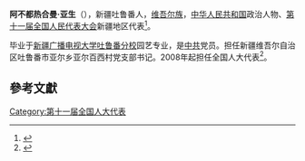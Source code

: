 '''阿不都热合曼·亚生'''（{{bd|1957年||}}），新疆吐鲁番人，[[维吾尔族|维吾尔族]]，[[中华人民共和国|中华人民共和国]]政治人物、[[第十一届全国人民代表大会|第十一届全国人民代表大会]]新疆地区代表<ref>{{cite web|author=新华网|title=第十一届全国人大代表|url=http://news.xinhuanet.com/ziliao/2008-03/03/content_7708230.htm?node=36628|publisher=新华网|accessdate=2014-01-07|archive-date=2014-01-10|archive-url=https://web.archive.org/web/20140110211415/http://news.xinhuanet.com/ziliao/2008-03/03/content_7708230.htm?node=36628|dead-url=no}}</ref>。

毕业于[[新疆广播电视大学吐鲁番分校|新疆广播电视大学吐鲁番分校]]园艺专业，是[[中共|中共]]党员。担任新疆维吾尔自治区吐鲁番市亚尔乡亚尔百西村党支部书记。2008年起担任全国人大代表<ref>{{cite news|title=全国人大代表信息-阿不都热合曼·亚生|url= http://210.82.31.1:8084/delegate/viewDelegate.action?dbid=112632|accessdate=2013-04-05|newspaper=全国人大网|archive-url=https://web.archive.org/web/20140528005752/http://www.npc.gov.cn/delegate/viewDelegate.action?dbid=112632|archive-date=2014-05-28|dead-url=yes}}</ref>。

==參考文獻==
{{reflist}}
[[Category:第十一届全国人大代表|Category:第十一届全国人大代表]]